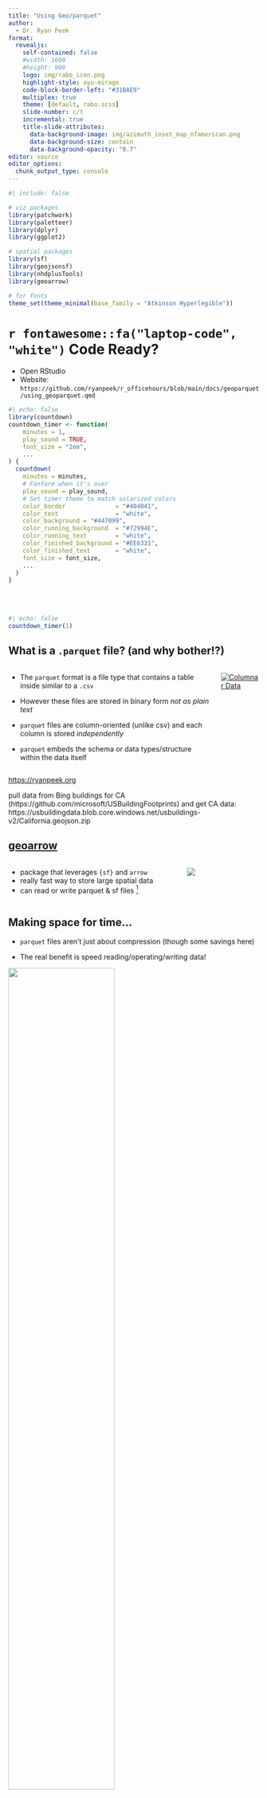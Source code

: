 ```yaml
---
title: "Using Geo/parquet"
author:
  - Dr. Ryan Peek
format: 
  revealjs:
    self-contained: false
    #width: 1600
    #height: 900
    logo: img/rabo_icon.png
    highlight-style: ayu-mirage
    code-block-border-left: "#31BAE9"
    multiplex: true
    theme: [default, rabo.scss]
    slide-number: c/t
    incremental: true
    title-slide-attributes:
      data-background-image: img/azimuth_inset_map_nfamerican.png
      data-background-size: contain
      data-background-opacity: "0.7" 
editor: source
editor_options: 
  chunk_output_type: console
---
```


```r
#| include: false

# viz packages
library(patchwork)
library(paletteer)
library(dplyr)
library(ggplot2)

# spatial packages
library(sf)
library(geojsonsf)
library(nhdplusTools)
library(geoarrow)

# for fonts
theme_set(theme_minimal(base_family = "Atkinson Hyperlegible"))
```

# `r fontawesome::fa("laptop-code", "white")` Code Ready? {background-color="#447099" transition="slide-in"}

-   Open RStudio
-   Website: `https://github.com/ryanpeek/r_officehours/blob/main/docs/geoparquet/using_geoparquet.qmd`

```r
#| echo: false
library(countdown)
countdown_timer <- function(
    minutes = 1, 
    play_sound = TRUE, 
    font_size = "2em", 
    ...
) {
  countdown(
    minutes = minutes,
    # Fanfare when it's over
    play_sound = play_sound,
    # Set timer theme to match solarized colors
    color_border              = "#404041",
    color_text                = "white",
    color_background = "#447099",
    color_running_background  = "#72994E",
    color_running_text        = "white",
    color_finished_background = "#EE6331",
    color_finished_text       = "white",
    font_size = font_size,
    ...
  )
}
```

<br>
<br>

```R
#| echo: false
countdown_timer(1)
```


## What is a `.parquet` file? (and why bother!?)

::: columns
::: column
-   The `parquet` format is a file type that contains a table inside similar to a `.csv`

-   However these files are stored in binary form *not as plain text*

-   `parquet` files are column-oriented (unlike csv) and each column is stored *independently*

-   `parquet` embeds the schema or data types/structure within the data itself
:::

::: column

::: {.fragment .fade-in}
[![Columnar Data](img/parquet-columnar.png){fig-alt="Columnar data comparison following parquets column first approach"}](https://arrow-user2022.netlify.app/)
:::

:::

:::

::: {.footer}
<https://ryanpeek.org>
:::

::: notes
pull data from Bing buildings for CA (https://github.com/microsoft/USBuildingFootprints) and get CA data: https://usbuildingdata.blob.core.windows.net/usbuildings-v2/California.geojson.zip
:::

## [geoarrow](https://paleolimbot.github.io/geoarrow/)

::: columns
::: {.column width="70%"}

-   [package that leverages `{sf}` and `arrow`]{.fragment .semi-fade-out}
-   really [fast]{.fragment .highlight-red} way to store large spatial data
-   can read or write parquet & sf files [^note]

:::

[^note]: Also see the [{`sfarrow`}](https://wcjochem.github.io/sfarrow/index.html) package

::: {.column width="30%" .fragment}
![](img/flare_helix.png)
:::
:::

## Making space for time...

 - `parquet` files aren't just about compression (though some savings here)

 - The real benefit is speed reading/operating/writing data!

::: {.fragment} 

![](https://media.giphy.com/media/Gpu3skdN58ApO/giphy.gif){fig-align="center" width=65%}

:::

## Practice! {.r-fit-text}

## NHD Watersheds {.r-fit-text}

::: columns
::: {.column width="50%"}

- Use {`nhdplusTools`} to get HUC12s for CA [^hint]
- Save out as a `parquet` file with {`sf`} class
- Read in and make a map!

:::

::: {.column width="50%"}

![Map of healthy watersheds with zoom circle](img/WBD_Base_HUStructure_small.png){fig-alt="Watershed Boundary Dataset nested structure"}

:::

:::

[^hint]: Try `nhdplusTools::get_huc("huc12")` with a state AOI


## {background-image="img/yuba_watershed.png" background-color="white"}

### HUC12

## Get CA Outline and HUC12

```r
#| eval: false
#| echo: true
#| code-line-numbers: "|2|5|8"
# get CA and download HUC12s
ca <- tigris::states(progress_bar=FALSE) %>% filter(NAME=="California")

# can specify any given option for huc8, huc10,etc
huc12 <- nhdplusTools::get_huc(ca, type = "huc12") # this takes a minute or two
huc12 <- sf::st_cast(huc12, "MULTIPOLYGON") # fix geometry
# save out
geoarrow::write_geoparquet(huc12, here::here("data/nhd_huc12.parquet"))

```

## Read in and Map!


```r
#| eval: false
#| echo: true
h12 <- read_geoparquet_sf(here::here("data/nhd_huc12.parquet"))

# plot
ggplot() + geom_sf(data=h12, color="skyblue", alpha=0.3, linewidth=0.05)

```

```r
#| eval: true
#| echo: false
h12 <- read_geoparquet_sf(here::here("data/nhd_huc12.parquet"))

# plot
ggplot() + geom_sf(data=h12, color="skyblue", alpha=0.3, linewidth=0.05)

```


## {background-image="https://github.com/microsoft/USBuildingFootprints/raw/master/images/example.JPG" background-color="black" background-opacity="0.7"}

### CA Vector Buildings {.r-fit-text}

 - https://github.com/microsoft/USBuildingFootprints
 - Downloaded CA only (`geoson.zip` is 466MB, unzipped 3.6GB)
 - Includes building polygons for all of CA (**n=11,542,912**!)
 
## Read it in, Write it Out

```r
#| eval: false
#| echo: true
#| code-line-numbers: "|2|3|4|9|15"
library(tictoc)
tic()
df <- geojsonsf::geojson_sf("~/Downloads/California.geojson") 
toc()
# 257.514 sec elapsed

# write it out
tic()
geoarrow::write_geoparquet(df, here::here("data_output/ca_bing_buildings.parquet"))
toc()
# writes in 11.745 seconds!

# read it back in
tic()
df_parq <- geoarrow::read_geoparquet_sf(here::here("data_output/ca_bing_buildings.parquet"))
toc()
# read in 14.724 seconds!
```

## Crop by a County {background-color="black"}

```r
#| eval: false
#| echo: true
#| code-line-numbers: "|9"
library(tigris)

cnty <- counties(state="CA")
sel_cnty <- cnty %>% filter(NAME=="Butte") %>% st_transform(4326)
st_crs(df_parq)$epsg
st_crs(sel_cnty)$epsg

# crop
sf_use_s2(FALSE)
sel_df <- df_parq[sel_cnty,]

```
## Filter to Largest Buildings 

::: {.nonincremental}
 - Here we can read in, add area, and filter to buildings in the top 5% (largest area) of the county
:::
```r
#| echo: true
#| eval: true

sel_df <- geoarrow::read_geoparquet_sf(here::here("data_output/ca_bing_buildings_butte.parquet"))
# turn off s2
sf_use_s2(FALSE)

# add area
sel_df <- sel_df %>% 
  mutate(build_area = st_area(geometry))

# sort by largest and select top 5% largest
sel_df_lrg <- sel_df %>% 
  arrange(build_area) %>% 
  slice_max(order_by = build_area, prop = 0.05)

```

## Map!

```r
#| echo: false
#| eval: true
#| fig-cap: "Buildings in the top 5% for area in the county"

mapview::mapview(sel_df_lrg, layer.name="Largest Buildings")
```

